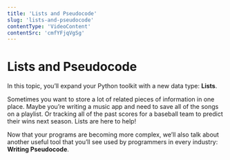 ```yaml
---
title: 'Lists and Pseudocode'
slug: 'lists-and-pseudocode'
contentType: 'VideoContent'
contentSrc: 'cmfYFjqVgSg'
---
```


# Lists and Pseudocode

In this topic, you’ll expand your Python toolkit with a new data type: **Lists**.

Sometimes you want to store a lot of related pieces of information in one place. Maybe you’re writing a music app and need to save all of the songs on a playlist. Or tracking all of the past scores for a baseball team to predict their wins next season. Lists are here to help!

Now that your programs are becoming more complex, we’ll also talk about another useful tool that you’ll see used by programmers in every industry: **Writing Pseudocode**.